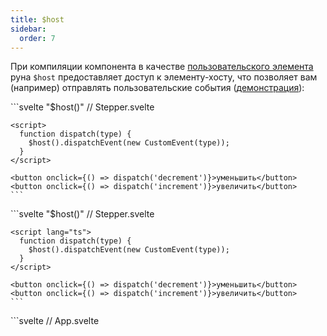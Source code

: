 ```yaml
---
title: $host
sidebar:
  order: 7
---
```


При компиляции компонента в качестве [пользовательского элемента](/misc/custom-elements) руна `$host` предоставляет доступ к элементу-хосту, что позволяет вам (например) отправлять пользовательские события ([демонстрация](https://svelte.dev/playground/untitled#H4sIAAAAAAAAE41Ry2rDMBD8FSECtqkTt1fHFpSSL-ix7sFRNkTEXglrnTYY_3uRlDgxTaEHIfYxs7szA9-rBizPPwZOZwM89wmecqxbF70as7InaMjltrWFR3mpkQDJ8pwXVnbKkKiwItUa3RGLVtk7gTHQXRDR2lXda4CY1D0SK9nCUk0QPyfrCovsRoNFe17aQOAwGncgO2gBqRzihJXiQrEs2csYOhQ-7HgKHaLIbpRhhBG-I2eD_8ciM4KnnOCbeE5dD2P6h0Dz0-Yi_arNhPLJXBtSGi2TvSXdbpqwdsXvjuYsC1veabvvUTog2ylrapKH2G2XsMFLS4uDthQnq2t1cwKkGOGLvYU5PvaQxLsxOkPmsm97Io1Mo2yUPF6VnOZFkw1RMoopKLKAE_9gmGxyDFMwMcwN-Bx_ABXQWmOtAgAA)):


<Tabs syncKey="lang">
  <TabItem label="JS">
    ```svelte "$host()"
    // Stepper.svelte
    <svelte:options customElement="my-stepper" />

    <script>
      function dispatch(type) {
        $host().dispatchEvent(new CustomEvent(type));
      }
    </script>

    <button onclick={() => dispatch('decrement')}>уменьшить</button>
    <button onclick={() => dispatch('increment')}>увеличить</button>
    ```
  </TabItem>
  <TabItem label="TS">
    ```svelte "$host()"
    // Stepper.svelte
    <svelte:options customElement="my-stepper" />

    <script lang="ts">
      function dispatch(type) {
        $host().dispatchEvent(new CustomEvent(type));
      }
    </script>

    <button onclick={() => dispatch('decrement')}>уменьшить</button>
    <button onclick={() => dispatch('increment')}>увеличить</button>
    ```
  </TabItem>
</Tabs>

<Tabs syncKey="lang">
  <TabItem label="JS">
    ```svelte
    // App.svelte
    <script>
      import './Stepper.svelte';

      let count = $state(0);
    </script>

    <my-stepper
      ondecrement={() => count -= 1}
      onincrement={() => count += 1}
    ></my-stepper>

    <p>count: {count}</p>
    ```
  </TabItem>
  <TabItem label="TS">
    ```svelte
    // App.svelte
    <script lang="ts">
      import './Stepper.svelte';

      let count = $state(0);
    </script>

    <my-stepper
      ondecrement={() => count -= 1}
      onincrement={() => count += 1}
    ></my-stepper>

    <p>count: {count}</p>
    ```
  </TabItem>
</Tabs>
